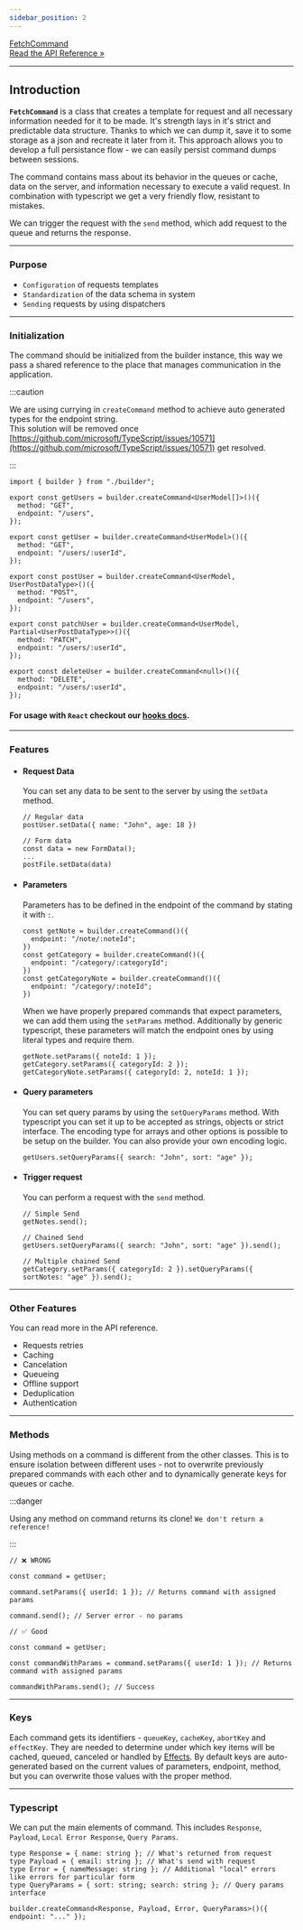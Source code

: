 ```yaml
---
sidebar_position: 2
---
```


<a class="api-link" href="/api/Hyper-Fetch/Class/FetchCommand">
  <div class="api-link-title">FetchCommand</div>
  <div class="api-link-sub-title">Read the API Reference »</div>
</a>

---

## Introduction

**`FetchCommand`** is a class that creates a template for request and all necessary information needed for it to be
made. It's strength lays in it's strict and predictable data structure. Thanks to which we can dump it, save it to some
storage as a json and recreate it later from it. This approach allows you to develop a full persistance flow - we can
easily persist command dumps between sessions.

The command contains mass about its behavior in the queues or cache, data on the server, and information necessary to
execute a valid request. In combination with typescript we get a very friendly flow, resistant to mistakes.

We can trigger the request with the `send` method, which add request to the queue and returns the response.

---

### Purpose

- `Configuration` of requests templates
- `Standardization` of the data schema in system
- `Sending` requests by using dispatchers

---

### Initialization

The command should be initialized from the builder instance, this way we pass a shared reference to the place that
manages communication in the application.

:::caution

We are using currying in `createCommand` method to achieve auto generated types for the endpoint string. <br /> This
solution will be removed once
[https://github.com/microsoft/TypeScript/issues/10571](https://github.com/microsoft/TypeScript/issues/10571) get
resolved.

:::

```tsx
import { builder } from "./builder";

export const getUsers = builder.createCommand<UserModel[]>()({
  method: "GET",
  endpoint: "/users",
});

export const getUser = builder.createCommand<UserModel>()({
  method: "GET",
  endpoint: "/users/:userId",
});

export const postUser = builder.createCommand<UserModel, UserPostDataType>()({
  method: "POST",
  endpoint: "/users",
});

export const patchUser = builder.createCommand<UserModel, Partial<UserPostDataType>>()({
  method: "PATCH",
  endpoint: "/users/:userId",
});

export const deleteUser = builder.createCommand<null>()({
  method: "DELETE",
  endpoint: "/users/:userId",
});
```

#### For usage with **`React`** checkout our [hooks docs](/docs/React/Overview).

---

### Features

- #### Request Data

  You can set any data to be sent to the server by using the `setData` method.

  ```tsx
  // Regular data
  postUser.setData({ name: "John", age: 18 })

  // Form data
  const data = new FormData();
  ...
  postFile.setData(data)
  ```

- #### Parameters

  Parameters has to be defined in the endpoint of the command by stating it with `:`.

  ```tsx
  const getNote = builder.createCommand()({
    endpoint: "/note/:noteId";
  })
  const getCategory = builder.createCommand()({
    endpoint: "/category/:categoryId";
  })
  const getCategoryNote = builder.createCommand()({
    endpoint: "/category/:noteId";
  })
  ```

  When we have properly prepared commands that expect parameters, we can add them using the `setParams` method.
  Additionally by generic typescript, these parameters will match the endpoint ones by using literal types and require
  them.

  ```tsx
  getNote.setParams({ noteId: 1 });
  getCategory.setParams({ categoryId: 2 });
  getCategoryNote.setParams({ categoryId: 2, noteId: 1 });
  ```

- #### Query parameters

  You can set query params by using the `setQueryParams` method. With typescript you can set it up to be accepted as
  strings, objects or strict interface. The encoding type for arrays and other options is possible to be setup on the
  builder. You can also provide your own encoding logic.

  ```tsx
  getUsers.setQueryParams({ search: "John", sort: "age" });
  ```

- #### Trigger request

  You can perform a request with the `send` method.

  ```tsx
  // Simple Send
  getNotes.send();

  // Chained Send
  getUsers.setQueryParams({ search: "John", sort: "age" }).send();

  // Multiple chained Send
  getCategory.setParams({ categoryId: 2 }).setQueryParams({ sortNotes: "age" }).send();
  ```

---

### Other Features

You can read more in the API reference.

- Requests retries
- Caching
- Cancelation
- Queueing
- Offline support
- Deduplication
- Authentication

---

### Methods

Using methods on a command is different from the other classes. This is to ensure isolation between different uses - not
to overwrite previously prepared commands with each other and to dynamically generate keys for queues or cache.

:::danger

Using any method on command returns its clone! `We don't return a reference!`

:::

```tsx
// ❌ WRONG

const command = getUser;

command.setParams({ userId: 1 }); // Returns command with assigned params

command.send(); // Server error - no params
```

```tsx
// ✅ Good

const command = getUser;

const commandWithParams = command.setParams({ userId: 1 }); // Returns command with assigned params

commandWithParams.send(); // Success
```

---

### Keys

Each command gets its identifiers - `queueKey`, `cacheKey`, `abortKey` and `effectKey`. They are needed to determine
under which key items will be cached, queued, canceled or handled by [Effects](/docs/Docs/Effect). By default keys are
auto-generated based on the current values of parameters, endpoint, method, but you can overwrite those values with the
proper method.

---

### Typescript

We can put the main elements of command. This includes `Response`, `Payload`, `Local Error Response`, `Query Params`.

```tsx
type Response = { name: string }; // What's returned from request
type Payload = { email: string }; // What's send with request
type Error = { nameMessage: string }; // Additional "local" errors like errors for particular form
type QueryParams = { sort: string; search: string }; // Query params interface

builder.createCommand<Response, Payload, Error, QueryParams>()({ endpoint: "..." });
```
